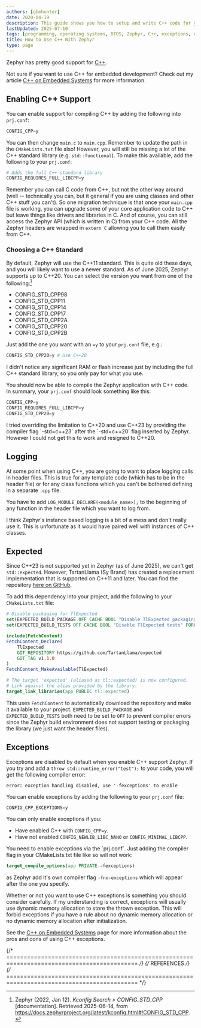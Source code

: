 ```yaml
---
authors: [gbmhunter]
date: 2020-04-19
description: This guide shows you how to setup and write C++ code for you embedded Zephyr project.
lastUpdated: 2025-07-10
tags: [programming, operating systems, RTOS, Zephyr, C++, exceptions, expected, microcontrollers, embedded, tutorial, walkthrough]
title: How to Use C++ With Zephyr
type: page
---
```


Zephyr has pretty good support for [C++](/programming/languages/c-plus-plus/).

Not sure if you want to use C++ for embedded development? Check out my article [C++ on Embedded Systems](/programming/languages/c-plus-plus/cpp-on-embedded-systems/) for more information.

## Enabling C++ Support

You can enable support for compiling C++ by adding the following into `prj.conf`:

```python title="prj.conf"
CONFIG_CPP=y
```

You can then change `main.c` to `main.cpp`. Remember to update the path in the `CMakeLists.txt` file also! However, you will still be missing a lot of the C++ standard library (e.g. `std::functional`). To make this available, add the following to your `prj.conf`:

```python title="prj.conf"
# Adds the full C++ standard library
CONFIG_REQUIRES_FULL_LIBCPP=y
```

Remember you can call C code from C++, but not the other way around (well -- technically you can, but it general if you are using classes and other C++ stuff you can't). So one migration technique is that once your `main.cpp` file is working, you can upgrade some of your core application code to C++ but leave things like drivers and libraries in C. And of course, you can still access the Zephyr API (which is written in C) from your C++ code. All the Zephyr headers are wrapped in `extern C` allowing you to call them easily from C++.

### Choosing a C++ Standard

By default, Zephyr will use the C++11 standard. This is quite old these days, and you will likely want to use a newer standard. As of June 2025, Zephyr supports up to C++20. You can select the version you want from one of the following:[^zephyr-kconfig-config-std-cpp]

* CONFIG_STD_CPP98
* CONFIG_STD_CPP11
* CONFIG_STD_CPP14
* CONFIG_STD_CPP17
* CONFIG_STD_CPP2A
* CONFIG_STD_CPP20
* CONFIG_STD_CPP2B

Just add the one you want with an `=y` to your `prj.conf` file, e.g.:

```python title="prj.conf"
CONFIG_STD_CPP20=y # Use C++20
```

I didn't notice any significant RAM or flash increase just by including the full C++ standard library, so you only pay for what you use.

You should now be able to compile the Zephyr application with C++ code. In summary, your `prj.conf` should look something like this:

```python title="prj.conf"
CONFIG_CPP=y
CONFIG_REQUIRES_FULL_LIBCPP=y
CONFIG_STD_CPP20=y
```

<Aside type="note">
I tried overriding the limitation to C++20 and use C++23 by providing the compiler flag `-std=c++23` after the `-std=c++20` flag inserted by Zephyr. However I could not get this to work and resigned to C++20.
</Aside>

## Logging

At some point when using C++, you are going to want to place logging calls in header files. This is true for any template code (which has to be in the header file) or for any class functions which you can't be bothered defining in a separate `.cpp` file.

You have to add `LOG_MODULE_DECLARE(<module_name>);` to the beginning of any function in the header file which you want to log from.

I think Zephyr's instance based logging is a bit of a mess and don't really use it. This is unfortunate as it would have paired well with instances of C++ classes.

## Expected

Since C++23 is not supported yet in Zephyr (as of June 2025), we can't get `std::expected`. However, TartanLlama (Sy Brand) has created a replacement implementation that is supported on C++11 and later. You can find the repository [here on GitHub](https://github.com/TartanLlama/expected).

To add this dependency into your project, add the following to your `CMakeLists.txt` file:

```cmake title="CMakeLists.txt"
# Disable packaging for TlExpected
set(EXPECTED_BUILD_PACKAGE OFF CACHE BOOL "Disable TlExpected packaging" FORCE)
set(EXPECTED_BUILD_TESTS OFF CACHE BOOL "Disable TlExpected tests" FORCE)

include(FetchContent)
FetchContent_Declare(
    TlExpected
    GIT_REPOSITORY https://github.com/TartanLlama/expected
    GIT_TAG v1.1.0
)
FetchContent_MakeAvailable(TlExpected)

# The target 'expected' (aliased as tl::expected) is now configured.
# Link against the alias provided by the library.
target_link_libraries(app PUBLIC tl::expected)
```

This uses `FetchContent` to automatically download the repository and make it available to your project. `EXPECTED_BUILD_PACKAGE` and `EXPECTED_BUILD_TESTS` both need to be set to `OFF` to prevent compiler errors since the Zephyr build environment does not support testing or packaging the library (we just want the header files).

## Exceptions 

Exceptions are disabled by default when you enable C++ support Zephyr. If you try and add a `throw std::runtime_error("test");` to your code, you will get the following compiler error:

```text
error: exception handling disabled, use '-fexceptions' to enable
```

You can enable exceptions by adding the following to your `prj.conf` file:

```python title="prj.conf"
CONFIG_CPP_EXCEPTIONS=y
```

You can only enable exceptions if you:

* Have enabled C++ with `CONFIG_CPP=y`.
* Have not enabled `CONFIG_NEWLIB_LIBC_NANO` or `CONFIG_MINIMAL_LIBCPP`.

<Aside type="note">
You need to enable exceptions via the `prj.conf`. Just adding the compiler flag in your CMakeLists.txt file like so will not work:

```cmake title="CMakeLists.txt"
target_compile_options(app PRIVATE -fexceptions)
```

as Zephyr add it's own compiler flag `-fno-exceptions` which will appear after the one you specify.
</Aside>

Whether or not you want to use C++ exceptions is something you should consider carefully. If my understanding is correct, exceptions will usually use dynamic memory allocation to store the thrown exception. This will forbid exceptions if you have a rule about no dynamic memory allocation or no dynamic memory allocation after initialization.

See the [C++ on Embedded Systems](/programming/languages/c-plus-plus/cpp-on-embedded-systems/) page for more information about the pros and cons of using C++ exceptions.

{/* ============================================================================================ */}
{/* REFERENCES */}
{/* ============================================================================================ */}

[^zephyr-kconfig-config-std-cpp]: Zephyr (2022, Jan 12). _Kconfig Search > CONFIG_STD_CPP_ [documentation]. Retrieved 2025-06-14, from https://docs.zephyrproject.org/latest/kconfig.html#!CONFIG_STD_CPP.
